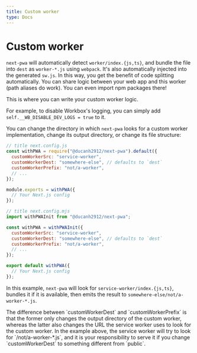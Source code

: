 ```yaml
---
title: Custom worker
type: Docs
---
```


# Custom worker

`next-pwa` will automatically detect `worker/index.{js,ts}`, and bundle the file into `dest` as `worker-*.js` using `webpack`.
It's also automatically injected into the generated `sw.js`. In this way, you get the benefit of code splitting automatically.
You can share logic between your web app and this worker (path aliases do work). You can even import npm packages there!

This is where you can write your custom worker logic.

For example, to disable Workbox's logging, you can simply add `self.__WB_DISABLE_DEV_LOGS = true` to it.

You can change the directory in which `next-pwa` looks for a custom worker implementation, change its output directory, or
change its file structure:

<Tabs>

```js
// title next.config.js
const withPWA = require("@ducanh2912/next-pwa").default({
  customWorkerSrc: "service-worker",
  customWorkerDest: "somewhere-else", // defaults to `dest`
  customWorkerPrefix: "not/a-worker",
  // ...
});

module.exports = withPWA({
  // Your Next.js config
});
```

```js
// title next.config.mjs
import withPWAInit from "@ducanh2912/next-pwa";

const withPWA = withPWAInit({
  customWorkerSrc: "service-worker",
  customWorkerDest: "somewhere-else", // defaults to `dest`
  customWorkerPrefix: "not/a-worker",
  // ...
});

export default withPWA({
  // Your Next.js config
});
```

</Tabs>

In this example, `next-pwa` will look for `service-worker/index.{js,ts}`, bundles it if it is available, then emits the result
to `somewhere-else/not/a-worker-*.js`.

<Callout variant="warning">
  The difference between `customWorkerDest` and `customWorkerPrefix` is that the
  former only changes the output directory of the custom worker, whereas the
  latter also changes the URL the service worker uses to look for the custom
  worker. In the example above, the service worker will try to look for
  `/not/a-worker-*.js`, and it is your responsibility to serve it if you change
  `customWorkerDest` to something different from `public`.
</Callout>
